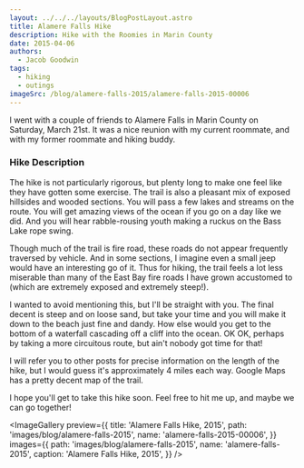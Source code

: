 ```yaml
---
layout: ../../../layouts/BlogPostLayout.astro
title: Alamere Falls Hike
description: Hike with the Roomies in Marin County
date: 2015-04-06
authors:
  - Jacob Goodwin
tags:
  - hiking
  - outings
imageSrc: /blog/alamere-falls-2015/alamere-falls-2015-00006
---
```



I went with a couple of friends to Alamere Falls in Marin County on Saturday, March 21st. It was a nice reunion with my current roommate, and with my former roommate and hiking buddy.

### Hike Description

The hike is not particularly rigorous, but plenty long to make one feel like they have gotten some exercise. The trail is also a pleasant mix of exposed hillsides and wooded sections. You will pass a few lakes and streams on the route. You will get amazing views of the ocean if you go on a day like we did. And you will hear rabble-rousing youth making a ruckus on the Bass Lake rope swing.

Though much of the trail is fire road, these roads do not appear frequently traversed by vehicle. And in some sections, I imagine even a small jeep would have an interesting go of it. Thus for hiking, the trail feels a lot less miserable than many of the East Bay fire roads I have grown accustomed to (which are extremely exposed and extremely steep!).

I wanted to avoid mentioning this, but I'll be straight with you. The final decent is steep and on loose sand, but take your time and you will make it down to the beach just fine and dandy. How else would you get to the bottom of a waterfall cascading off a cliff into the ocean. OK OK, perhaps by taking a more circuitous route, but ain't nobody got time for that!

I will refer you to other posts for precise information on the length of the hike, but I would guess it's approximately 4 miles each way. Google Maps has a pretty decent map of the trail.

I hope you'll get to take this hike soon. Feel free to hit me up, and maybe we can go together!

<ImageGallery
  preview={{
    title: 'Alamere Falls Hike, 2015',
    path: 'images/blog/alamere-falls-2015',
    name: 'alamere-falls-2015-00006',
  }}
  images={{
    path: 'images/blog/alamere-falls-2015',
    name: 'alamere-falls-2015',
    caption: 'Alamere Falls Hike, 2015',
  }}
/>

